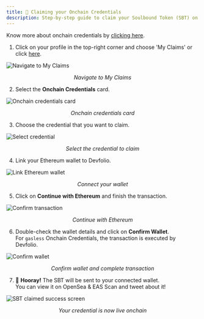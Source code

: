 ```yaml
---
title: 🔗 Claiming your Onchain Credentials
description: Step-by-step guide to claim your Soulbound Token (SBT) on Devfolio.
---
```


<Callout type="info" title="Know more about Onchain Credentials">
Know more about onchain credentials by <a href="/docs/guide/onchain-credentials">clicking here</a>.
</Callout>

1. Click on your profile in the top-right corner and choose 'My Claims' or click <a href="https://devfolio.co/claims">here</a>.

<img src="/assets/image 135 (1) (2).png" alt="Navigate to My Claims" />
<p align="center"><i>Navigate to My Claims</i></p>

2. Select the **Onchain Credentials** card.

<img src="/assets/image 133.png" alt="Onchain credentials card" />
<p align="center"><i>Onchain credentials card</i></p>

3. Choose the credential that you want to claim.

<img src="/assets/image 137 (3) (1) (1).png" alt="Select credential" />
<p align="center"><i>Select the credential to claim</i></p>

4. Link your Ethereum wallet to Devfolio.

<img src="/assets/image 139.png" alt="Link Ethereum wallet" />
<p align="center"><i>Connect your wallet</i></p>

5. Click on **Continue with Ethereum** and finish the transaction.

<img src="/assets/image 146 (1).png" alt="Confirm transaction" />
<p align="center"><i>Continue with Ethereum</i></p>

6. Double-check the wallet details and click on **Confirm Wallet**.  
   For `gasless` Onchain Credentials, the transaction is executed by Devfolio.

<img src="/assets/image (40).png" alt="Confirm wallet" />
<p align="center"><i>Confirm wallet and complete transaction</i></p>

7. 🎉 **Hooray!** The SBT will be sent to your connected wallet.  
   You can view it on OpenSea & EAS Scan and tweet about it!

<img src="/assets/image (41).png" alt="SBT claimed success screen" />
<p align="center"><i>Your credential is now live onchain</i></p>
